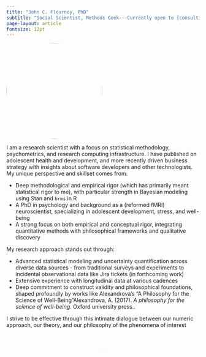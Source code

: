 ```yaml
---
title: "John C. Flournoy, PhD"
subtitle: "Social Scientist, Methods Geek---Currently open to [consulting](/consulting.html) and [full-time work](https://www.linkedin.com/in/johnflournoy/)"
page-layout: article
fontsize: 12pt
---
```


![](profile_drawing.png){fig-alt='A picture of my face, smiling' style="border-radius: 50%; width: 250px; height: 250px; object-fit: cover" fig-align='center' }


:::{.lead}

I am a research scientist with a focus on statistical methodology, psychometrics, and research computing infrastructure. I have published on adolescent health and development, and more recently driven business strategy with insights about software developers and other technologists. My unique perspective and skillset comes from:

- Deep methodological and empirical rigor (which has primarily meant statistical rigor to me), with particular strength in Bayesian modeling using Stan and <code class='bg-light'>brms</code> in R
- A PhD in psychology and background as a (reformed fMRI) neuroscientist, specializing in adolescent development, stress, and well-being
- A strong focus on both empirical and conceptual rigor, integrating quantitative methods with philosophical frameworks and qualitative discovery

My research approach stands out through:

- Advanced statistical modeling and uncertainty quantification across diverse data sources - from traditional surveys and experiments to incidental observational data like Jira tickets (in forthcoming work)
- Extensive experience with longitudinal data at various cadences
- Deep commitment to construct validity and philosophical foundations, shaped profoundly by works like Alexandrova's "A Philosophy for the Science of Well-Being"[Alexandrova, A. (2017). _A philosophy for the science of well-being_. Oxford university press.]{.aside}.

I strive to be effective through this intimate dialogue between our numeric approach, our theory, and our philosophy of the phenomena of interest

:::

![](favicon.png){class=badge-vapor style='border-radius: 10%; object-fit: cover; height: 1.25em' fig-align='center'} 

:::{style="text-align: center"}

<a href="trophy.html" style='text-decoration:none; color: #ccccff;'>.</a>

:::
